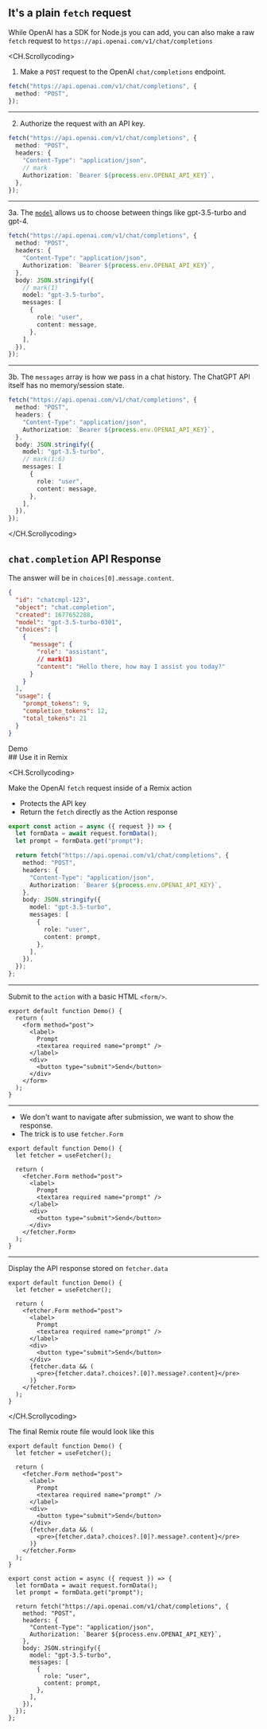 
<div className='notes'>

## It's a plain `fetch` request

While OpenAI has a SDK for Node.js you can add, you can also make a raw `fetch` request to `https://api.openai.com/v1/chat/completions`

<div style={{ height: "50px" }} />
</div>

<CH.Scrollycoding>

1. Make a `POST` request to the OpenAI `chat/completions` endpoint.

```ts fetchChatCompletion.ts
fetch("https://api.openai.com/v1/chat/completions", {
  method: "POST",
});
```

---

2. Authorize the request with an API key.

```typescript focus=3:6 fetchChatCompletion.ts
fetch("https://api.openai.com/v1/chat/completions", {
  method: "POST",
  headers: {
    "Content-Type": "application/json",
    // mark
    Authorization: `Bearer ${process.env.OPENAI_API_KEY}`,
  },
});
```

---

3a. The [`model`](https://platform.openai.com/docs/models/model-endpoint-compatibility) allows us to choose between things like gpt-3.5-turbo and gpt-4.

```typescript focus=7:15 fetchChatCompletion.ts
fetch("https://api.openai.com/v1/chat/completions", {
  method: "POST",
  headers: {
    "Content-Type": "application/json",
    Authorization: `Bearer ${process.env.OPENAI_API_KEY}`,
  },
  body: JSON.stringify({
    // mark(1)
    model: "gpt-3.5-turbo",
    messages: [
      {
        role: "user",
        content: message,
      },
    ],
  }),
});
```

---

3b. The `messages` array is how we pass in a chat history. The ChatGPT API itself has no memory/session state.

```typescript focus=7:15 fetchChatCompletion.ts
fetch("https://api.openai.com/v1/chat/completions", {
  method: "POST",
  headers: {
    "Content-Type": "application/json",
    Authorization: `Bearer ${process.env.OPENAI_API_KEY}`,
  },
  body: JSON.stringify({
    model: "gpt-3.5-turbo",
    // mark(1:6)
    messages: [
      {
        role: "user",
        content: message,
      },
    ],
  }),
});
```

</CH.Scrollycoding>

<div style={{ height: "75px" }} />

## `chat.completion` API Response

The answer will be in `choices[0].message.content`.

```json response.json
{
  "id": "chatcmpl-123",
  "object": "chat.completion",
  "created": 1677652288,
  "model": "gpt-3.5-turbo-0301",
  "choices": [
    {
      "message": {
        "role": "assistant",
        // mark(1)
        "content": "Hello there, how may I assist you today?"
      }
    }
  ],
  "usage": {
    "prompt_tokens": 9,
    "completion_tokens": 12,
    "total_tokens": 21
  }
}
```

<div style={{ height: "100px" }} />

<Link className="text-2xl font-bold" to="/talk/2/demo">
  Demo
</Link>

<div style={{ height: "50px" }} />
## Use it in Remix

<CH.Scrollycoding>

Make the OpenAI `fetch` request inside of a Remix action

- Protects the API key
- Return the `fetch` directly as the Action response

```ts focus=1:3,5[1:14] routes/demo.tsx
export const action = async ({ request }) => {
  let formData = await request.formData();
  let prompt = formData.get("prompt");

  return fetch("https://api.openai.com/v1/chat/completions", {
    method: "POST",
    headers: {
      "Content-Type": "application/json",
      Authorization: `Bearer ${process.env.OPENAI_API_KEY}`,
    },
    body: JSON.stringify({
      model: "gpt-3.5-turbo",
      messages: [
        {
          role: "user",
          content: prompt,
        },
      ],
    }),
  });
};
```

---

Submit to the `action` with a basic HTML `<form/>`.

```tsx routes/demo.tsx
export default function Demo() {
  return (
    <form method="post">
      <label>
        Prompt
        <textarea required name="prompt" />
      </label>
      <div>
        <button type="submit">Send</button>
      </div>
    </form>
  );
}
```

---

- We don't want to navigate after submission, we want to show the response.
- The trick is to use `fetcher.Form`

```tsx focus=2,5,13 routes/demo.tsx
export default function Demo() {
  let fetcher = useFetcher();

  return (
    <fetcher.Form method="post">
      <label>
        Prompt
        <textarea required name="prompt" />
      </label>
      <div>
        <button type="submit">Send</button>
      </div>
    </fetcher.Form>
  );
}
```

---

Display the API response stored on `fetcher.data`

```tsx focus=13:15 routes/demo.tsx
export default function Demo() {
  let fetcher = useFetcher();

  return (
    <fetcher.Form method="post">
      <label>
        Prompt
        <textarea required name="prompt" />
      </label>
      <div>
        <button type="submit">Send</button>
      </div>
      {fetcher.data && (
        <pre>{fetcher.data?.choices?.[0]?.message?.content}</pre>
      )}
    </fetcher.Form>
  );
}
```

</CH.Scrollycoding>

<div style={{ height: "300px" }} />

The final Remix route file would look like this

```tsx routes/demo.tsx
export default function Demo() {
  let fetcher = useFetcher();

  return (
    <fetcher.Form method="post">
      <label>
        Prompt
        <textarea required name="prompt" />
      </label>
      <div>
        <button type="submit">Send</button>
      </div>
      {fetcher.data && (
        <pre>{fetcher.data?.choices?.[0]?.message?.content}</pre>
      )}
    </fetcher.Form>
  );
}

export const action = async ({ request }) => {
  let formData = await request.formData();
  let prompt = formData.get("prompt");

  return fetch("https://api.openai.com/v1/chat/completions", {
    method: "POST",
    headers: {
      "Content-Type": "application/json",
      Authorization: `Bearer ${process.env.OPENAI_API_KEY}`,
    },
    body: JSON.stringify({
      model: "gpt-3.5-turbo",
      messages: [
        {
          role: "user",
          content: prompt,
        },
      ],
    }),
  });
};
```
